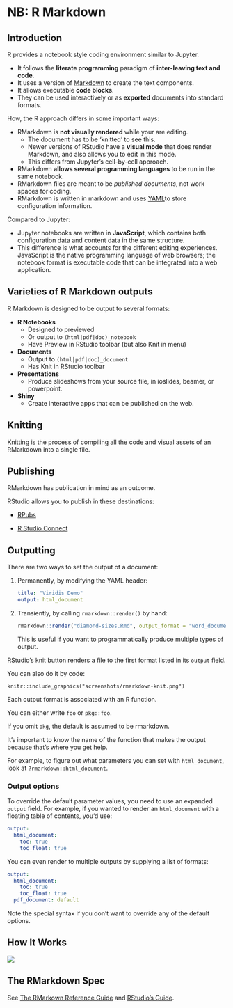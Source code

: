 # NB: R Markdown

## Introduction

R provides a notebook style coding environment similar to Jupyter.

-   It follows the **literate programming** paradigm of **inter-leaving text and code**.
-   It uses a version of [Markdown](https://www.markdownguide.org/) to create the text components.
-   It allows executable **code blocks**.
-   They can be used interactively or as **exported** documents into standard formats.

How, the R approach differs in some important ways:

-   RMarkdown is **not visually rendered** while your are editing.
    -   The document has to be 'knitted' to see this.
    -   Newer versions of RStudio have a **visual mode** that does render Markdown, and also allows you to edit in this mode.
    -   This differs from Jupyter's cell-by-cell approach.
-   RMarkdown **allows several programming languages** to be run in the same notebook.
-   RMarkdown files are meant to be *published documents*, not work spaces for coding.
-   RMarkdown is written in markdown and uses [YAML](https://yaml.org/)to store configuration information.

Compared to Jupyter:

-   Jupyter notebooks are written in **JavaScript**, which contains both configuration data and content data in the same structure.
-   This difference is what accounts for the different editing experiences. JavaScript is the native programming language of web browsers; the notebook format is executable code that can be integrated into a web application.

## Varieties of R Markdown outputs

R Markdown is designed to be output to several formats:

-   **R Notebooks**
    -   Designed to previewed
    -   Or output to `(html|pdf|doc)_notebook`
    -   Have Preview in RStudio toolbar (but also Knit in menu)
-   **Documents**
    -   Output to `(html|pdf|doc)_document`
    -   Has Knit in RStudio toolbar
-   **Presentations**
    -   Produce slideshows from your source file, in ioslides, beamer, or powerpoint.
-   **Shiny**
    -   Create interactive apps that can be published on the web.

## Knitting

Knitting is the process of compiling all the code and visual assets of an RMarkdown into a single file.

## Publishing

RMarkdown has publication in mind as an outcome.

RStudio allows you to publish in these destinations:

-   [RPubs](https://rpubs.com/)

-   [R Studio Connect](https://www.rstudio.com/products/connect/)

## Outputting

There are two ways to set the output of a document:

1.  Permanently, by modifying the YAML header:

    ``` yaml
    title: "Viridis Demo"
    output: html_document
    ```

2.  Transiently, by calling `rmarkdown::render()` by hand:

    ```r
    rmarkdown::render("diamond-sizes.Rmd", output_format = "word_document")
    ```

    This is useful if you want to programmatically produce multiple types of output.

RStudio's knit button renders a file to the first format listed in its `output` field.

You can also do it by code:

```         
knitr::include_graphics("screenshots/rmarkdown-knit.png")
```

Each output format is associated with an R function.

You can either write `foo` or `pkg::foo`.

If you omit `pkg`, the default is assumed to be rmarkdown.

It's important to know the name of the function that makes the output because that's where you get help.

For example, to figure out what parameters you can set with `html_document`, look at `?rmarkdown::html_document`.

### Output options

To override the default parameter values, you need to use an expanded `output` field. For example, if you wanted to render an `html_document` with a floating table of contents, you'd use:

``` yaml
output:
  html_document:
    toc: true
    toc_float: true
```

You can even render to multiple outputs by supplying a list of formats:

``` yaml
output:
  html_document:
    toc: true
    toc_float: true
  pdf_document: default
```

Note the special syntax if you don't want to override any of the default options.

## How It Works

![](images/paste-7C07E815.png)

## The RMarkdown Spec

See [The RMarkown Reference Guide](https://www.rstudio.com/wp-content/uploads/2015/03/rmarkdown-reference.pdf?_ga=2.194053733.950222666.1657155877-187437491.1653052010) and [RStudio's Guide](https://rmarkdown.rstudio.com/lesson-1.html).
